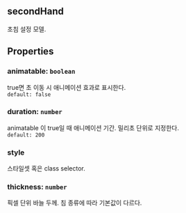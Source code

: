 ## secondHand
초침 설정 모델.
## Properties

### animatable: `boolean`
true면 초 이동 시 애니메이션 효과로 표시한다.  
`default: false`  

### duration: `number`
animatable 이 true일 때 애니메이션 기간.
밀리초 단위로 지정한다.  
`default: 200`  

### style
스타일셋 혹은 class selector.  

### thickness: `number`
픽셀 단위 바늘 두께.
침 종류에 따라 기본값이 다르다.  
